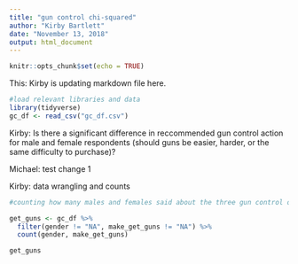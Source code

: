 ```yaml
---
title: "gun control chi-squared"
author: "Kirby Bartlett"
date: "November 13, 2018"
output: html_document
---
```


```r
knitr::opts_chunk$set(echo = TRUE)
```

This: Kirby is updating markdown file here.
```r
#load relevant libraries and data 
library(tidyverse)
gc_df <- read_csv("gc_df.csv")

```

Kirby: Is there a significant difference in reccommended gun control action for male and female respondents (should guns be easier, harder, or the same difficulty to purchase)?

Michael: test change 1

Kirby: data wrangling and counts 

```r
#counting how many males and females said about the three gun control options 

get_guns <- gc_df %>% 
  filter(gender != "NA", make_get_guns != "NA") %>% 
  count(gender, make_get_guns)

get_guns
```


